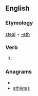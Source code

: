 ==English==

===Etymology===
[[steal]] + [[-eth]]

===Verb===
{{en-verb form}}

# {{archaic third-person singular of|steal}}

===Anagrams===
* {{alphagram|aeehlstt}}
* [[athletes#English|athletes]]